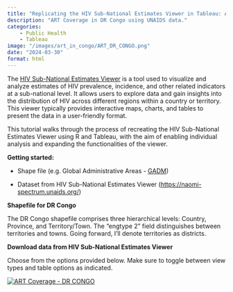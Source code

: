 ```yaml
---
title: "Replicating the HIV Sub-National Estimates Viewer in Tableau: A Step-by-Step Guide"
description: "ART Coverage in DR Congo using UNAIDS data."
categories: 
    - Public Health
    - Tableau
image: "/images/art_in_congo/ART_DR_CONGO.png"
date: "2024-03-30"
format: html
---
```


The [HIV Sub-National Estimates Viewer](https://naomi-spectrum.unaids.org/) is a tool used to visualize and analyze estimates of HIV prevalence, incidence, and other related indicators at a sub-national level. It allows users to explore data and gain insights into the distribution of HIV across different regions within a country or territory. This viewer typically provides interactive maps, charts, and tables to present the data in a user-friendly format.

This tutorial walks through the process of recreating the HIV Sub-National Estimates Viewer using R and Tableau, with the aim of enabling individual analysis and expanding the functionalities of the viewer.

**Getting started:**

-   Shape file (e.g. Global Administrative Areas - [GADM](https://gadm.org/))

-   Dataset from HIV Sub-National Estimates Viewer (<https://naomi-spectrum.unaids.org/>)

**Shapefile for DR Congo**

The DR Congo shapefile comprises three hierarchical levels: Country, Province, and Territory/Town. The “engtype 2” field distinguishes between territories and towns. Going forward, I’ll denote territories as districts.

**Download data from HIV Sub-National Estimates Viewer**

Choose from the options provided below. Make sure to toggle between view types and table options as indicated.

::: {#viz1740870604362 .tableauPlaceholder style="position: relative"}
<noscript><a href='#'> <img src="https://public.tableau.com/static/images/DR/DRCONGO-ARTCoverageNaomiModel/ARTCoverage-DRCONGO/1_rss.png" alt="ART Coverage - DR CONGO " style="border: none"/> </a></noscript>

<object class="tableauViz" style="display:none;">

<param name='host_url' value='https%3A%2F%2Fpublic.tableau.com%2F' /> <param name='embed_code_version' value='3' /> <param name='site_root' value='' /> <param name='name' value='DRCONGO-ARTCoverageNaomiModel/ARTCoverage-DRCONGO' /> <param name='tabs' value='no' /> <param name='toolbar' value='yes' /> <param name='static_image' value='https://public.tableau.com/static/images/DR/DRCONGO-ARTCoverageNaomiModel/ARTCoverage-DRCONGO/1.png' /> <param name='animate_transition' value='yes' /> <param name='display_static_image' value='yes' /> <param name='display_spinner' value='yes' /> <param name='display_overlay' value='yes' /> <param name='display_count' value='yes' /> <param name='language' value='en-GB' />

</object>
:::

```{=html}
<script type='text/javascript'>
  var divElement = document.getElementById('viz1740870604362');
  var vizElement = divElement.getElementsByTagName('object')[0];
  if (divElement.offsetWidth > 800) {
    vizElement.style.width = '1000px'; 
    vizElement.style.height = '827px';
  } else if (divElement.offsetWidth > 500) {
    vizElement.style.width = '1000px';
    vizElement.style.height = '827px';
  } else {
    vizElement.style.width = '100%';
    vizElement.style.height = '1327px';
  }
  var scriptElement = document.createElement('script');
  scriptElement.src = 'https://public.tableau.com/javascripts/api/viz_v1.js';
  vizElement.parentNode.insertBefore(scriptElement, vizElement);
</script>
```
